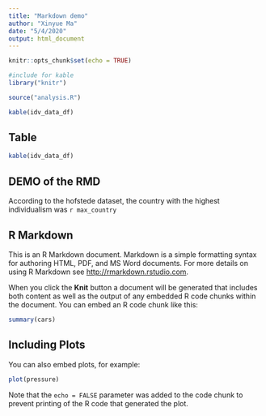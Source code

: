 ```yaml
---
title: "Markdown demo"
author: "Xinyue Ma"
date: "5/4/2020"
output: html_document
---
```


```r
knitr::opts_chunk$set(echo = TRUE)
```




```r
#include for kable
library("knitr")

source("analysis.R")

```


```r
kable(idv_data_df)

```

## Table
```r
kable(idv_data_df)

```


## DEMO of the RMD

According to the hofstede dataset, the country with the highest individualism was
`r max_country`








## R Markdown

This is an R Markdown document. Markdown is a simple formatting syntax for authoring HTML, PDF, and MS Word documents. For more details on using R Markdown see <http://rmarkdown.rstudio.com>.

When you click the **Knit** button a document will be generated that includes both content as well as the output of any embedded R code chunks within the document. You can embed an R code chunk like this:

```r
summary(cars)
```

## Including Plots

You can also embed plots, for example:

```r
plot(pressure)
```

Note that the `echo = FALSE` parameter was added to the code chunk to prevent printing of the R code that generated the plot.
